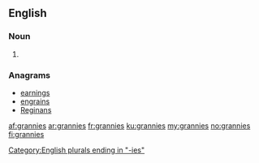 ==English==

===Noun===
{{head|en|noun plural form}}

# {{plural of|granny|lang=en}}

===Anagrams===
* [[earnings#English|earnings]]
* [[engrains#English|engrains]]
* [[Reginans#English|Reginans]]

[[Category:English plurals ending in "-ies"]]

[[af:grannies]]
[[ar:grannies]]
[[fr:grannies]]
[[ku:grannies]]
[[my:grannies]]
[[no:grannies]]
[[fi:grannies]]